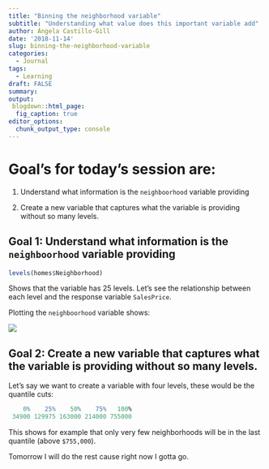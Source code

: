 ```yaml
---
title: "Binning the neighborhood variable"
subtitle: "Understanding what value does this important variable add"
author: Ángela Castillo-Gill
date: '2018-11-14'
slug: binning-the-neighborhood-variable
categories:
  - Journal
tags: 
  - Learning
draft: FALSE
summary: 
output:
 blogdown::html_page:
  fig_caption: true
editor_options: 
  chunk_output_type: console
---
```


# Goal's for today's session are:

1. Understand what information is the `neighboorhood` variable providing

2. Create a new variable that captures what the variable is providing without so many levels. 

## Goal 1: Understand what information is the `neighboorhood` variable providing


```r
levels(homes$Neighborhood)
```

Shows that the variable has 25 levels. Let's see the relationship between each level and the response variable `SalesPrice`.

Plotting the `neighboorhood` variable shows: 

![](/note/Wed-14-11-2018_files/neigh_salesprice.png)

## Goal 2: Create a new variable that captures what the variable is providing without so many levels. 

Let's say we want to create a variable with four levels, these would be the quantile cuts:

```r
    0%    25%    50%    75%   100% 
 34900 129975 163000 214000 755000 
```

 
This shows for example that only very few neighborhoods will be in the last quantile (above `$755,000`).

Tomorrow I will do the rest cause right now I gotta go. 